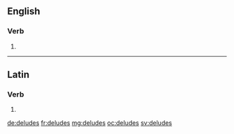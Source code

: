 ==English==

===Verb===
{{head|en}}

# {{en-third-person singular of|delude}}

----

==Latin==

===Verb===
{{la-verb-form|delūdēs}}

# {{conjugation of|delūdō||2|s|fut|act|ind|lang=la}}

[[de:deludes]]
[[fr:deludes]]
[[mg:deludes]]
[[oc:deludes]]
[[sv:deludes]]